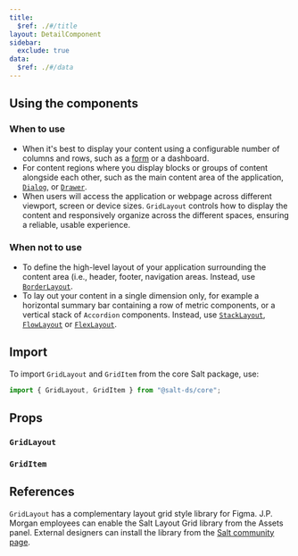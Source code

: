 ```yaml
---
title:
  $ref: ./#/title
layout: DetailComponent
sidebar:
  exclude: true
data:
  $ref: ./#/data
---
```


## Using the components

### When to use

- When it's best to display your content using a configurable number of columns and rows, such as a [form](/salt/patterns/forms) or a dashboard.
- For content regions where you display blocks or groups of content alongside each other, such as the main content area of the application, [`Dialog`](/salt/components/dialog), or [`Drawer`](/salt/components/drawer).
- When users will access the application or webpage across different viewport, screen or device sizes. `GridLayout` controls how to display the content and responsively organize across the different spaces, ensuring a reliable, usable experience.

### When not to use

- To define the high-level layout of your application surrounding the content area (i.e., header, footer, navigation areas. Instead, use [`BorderLayout`](../border).
- To lay out your content in a single dimension only, for example a horizontal summary bar containing a row of metric components, or a vertical stack of `Accordion` components. Instead, use [`StackLayout`](../stack), [`FlowLayout`](../flow) or [`FlexLayout`](../flex).

## Import

To import `GridLayout` and `GridItem` from the core Salt package, use:

```js
import { GridLayout, GridItem } from "@salt-ds/core";
```

## Props

### `GridLayout`

<PropsTable packageName="core" componentName="GridLayout" />

### `GridItem`

<PropsTable packageName="core" componentName="GridItem" />

## References

`GridLayout` has a complementary layout grid style library for Figma. J.P. Morgan employees can enable the Salt Layout Grid library from the Assets panel. External designers can install the library from the [Salt community page](https://www.figma.com/community/file/1184561028332139679/Salt%3A-Layout-Grid).
